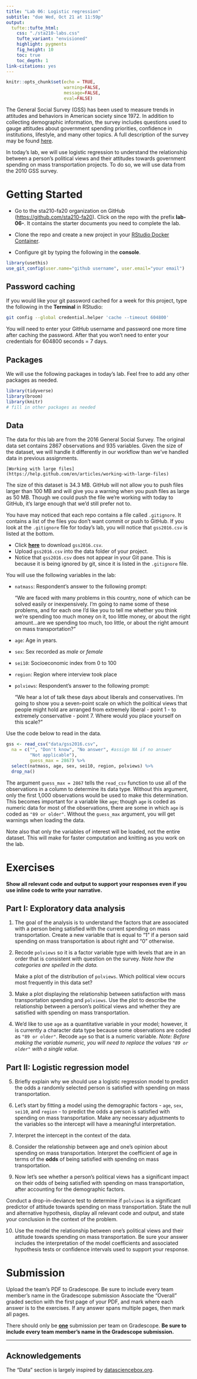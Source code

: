```yaml
---
title: "Lab 06: Logistic regression"
subtitle: "due Wed, Oct 21 at 11:59p"
output: 
  tufte::tufte_html:
    css: "./sta210-labs.css"
    tufte_variant: "envisioned"
    highlight: pygments
    fig_height: 10
    toc: true
    toc_depth: 1
link-citations: yes
---
```


```r
knitr::opts_chunk$set(echo = TRUE,
                      warning=FALSE, 
                      message=FALSE,
                      eval=FALSE)
```

The General Social Survey (GSS) has been used to measure trends in attitudes and behaviors in American society since 1972. In addition to collecting demographic information, the survey includes questions used to gauge attitudes about government spending priorities, confidence in institutions, lifestyle, and many other topics. A full description of the survey may be found [here](http://www.norc.org/Research/Projects/Pages/general-social-survey.aspx).

In today's lab, we will use logistic regression to understand the relationship between a person's political views and their attitudes towards government spending on mass transportation projects. To do so, we will use data from the 2010 GSS survey.

# Getting Started 

- Go to the sta210-fa20 organization on GitHub ([https://github.com/sta210-fa20](https://github.com/sta210-fa20)). Click on the repo with the prefix **lab-06-**. It contains the starter documents you need to complete the lab.

- Clone the repo and create a new project in your [RStudio Docker Container](https://vm-manage.oit.duke.edu). 

- Configure git by typing the following in the **console**.

```r
library(usethis)
use_git_config(user.name="github username", user.email="your email")
```

## Password caching

If you would like your git password cached for a week for this project, type the following in the **Terminal** in RStudio:

```bash
git config --global credential.helper 'cache --timeout 604800'
```

You will need to enter your GitHub username and password one more time after caching the password. After that you won't need to enter your credentials for 604800 seconds = 7 days.


## Packages

We will use the following packages in today's lab. Feel free to add any other packages as needed.

```r
library(tidyverse)
library(broom)
library(knitr)
# fill in other packages as needed
```


## Data

The data for this lab are from the 2016 General Social Survey. The original data set contains 2867 observations and 935 variables. Given the size of the dataset, we will handle it differently in our workflow than we've handled data in previous assignments. 

```marginfigure
[Working with large files](https://help.github.com/en/articles/working-with-large-files)
```

The size of this dataset is 34.3 MB. GitHub will not allow you to push files larger than 100 MB and will give you a warning when you push files as large as 50 MB. Though we could push the file we're working with today to GitHub, it's large enough that we'd still prefer not to. 

You have may noticed that each repo contains a file called `.gitignore`. It contains a list of the files you don't want commit or push to GitHub. If you look at the `.gitignore` file for today's lab, you will notice that `gss2016.csv` is listed at the bottom. 

- Click [**here**](https://sta210-fa20.netlify.app/data/gss2016.csv) to download `gss2016.csv`.
- Upload `gss2016.csv` into the data folder of your project. 
- Notice that `gss2016.csv` does not appear in your Git pane. This is because it is being ignored by git, since it is listed in the `.gitignore` file.

You will use the following variables in the lab: 

- `natmass`: Respondent's answer to the following prompt:

    "We are faced with many problems in this country, none of which can be solved easily or inexpensively. I’m going to name some of these problems, and for each one I’d like you to tell me whether you think we’re spending too much money on it, too little money, or about the right amount...are we spending too much, too little, or about the right amount on mass transportation?"

- `age`: Age in years.
- `sex`: Sex recorded as *male* or *female*
- `sei10`: Socioeconomic index from 0 to 100
- `region`: Region where interview took place
- `polviews`: Respondent's answer to the following prompt: 

    "We hear a lot of talk these days about liberals and conservatives. I’m going to show you a seven-point scale on which the political views that people might hold are arranged from extremely liberal - point 1 - to extremely conservative - point 7. Where would you place yourself on this scale?"

Use the code below to read in the data.

```r
gss <- read_csv("data/gss2016.csv", 
  na = c("", "Don't know", "No answer", #assign NA if no answer 
         "Not applicable"),  
         guess_max = 2867) %>%
  select(natmass, age, sex, sei10, region, polviews) %>%
  drop_na()
```

The argument `guess_max = 2867` tells the `read_csv` function to use all of the observations in a column to determine its data type. Without this argument, only the first 1,000 observations would be used to make this determination. This becomes important for a variable like `age`; though `age` is coded as numeric data for most of the observations, there are some in which `age` is coded as `"89 or older"`. Without the `guess_max` argument, you will get warnings when loading the data.

Note also that only the variables of interest will be loaded, not the entire dataset. This will make for faster computation and knitting as you work on the lab. 

# Exercises

**Show all relevant code and output to support your responses even if you use inline code to write your narrative.**

## Part I: Exploratory data analysis

1. The goal of the analysis is to understand the factors that are associated with a person being satisfied with the current spending on mass transportation. Create a new variable that is equal to "1" if a person said spending on mass transportation is about right and "0" otherwise.

2. Recode `polviews` so it is a factor variable type with levels that are in an order that is consistent with question on the survey. *Note how the categories are spelled in the data.*

    Make a plot of the distribution of `polviews`. Which political view occurs most frequently in this data set?

3. Make a plot displaying the relationship between satisfaction with mass transportation spending  and `polviews`. Use the plot to describe the relationship between a person's political views and whether they are satisfied with spending on mass transportation. 

4. We'd like to use `age` as a quantitative variable in your model; however, it is currently a character data type because some observations are coded as `"89 or older"`. Recode `age` so that is a numeric variable. *Note: Before making the variable numeric, you will need to replace the values `"89 or older"` with a single value.*

## Part II: Logistic regression model

5. Briefly explain why we should use a logistic regression model to predict the odds a randomly selected person is satisfied with spending on mass transportation. 

6. Let's start by fitting a model using the demographic factors - `age`, `sex`, `sei10`, and `region` - to predict the odds a person is satisfied with spending on mass transportation. Make any necessary adjustments to the variables so the intercept will have a meaningful interpretation.

7. Interpret the intercept in the context of the data.

8. Consider the relationship between age and one's opinion about spending on mass transportation. Interpret the coefficient of age in terms of the **odds** of being satisfied with spending on mass transportation.

9. Now let's see whether a person's political views has a significant impact on their odds of being satisfied with spending on mass transportation, after accounting for the demographic factors. 

  Conduct a drop-in-deviance test to determine if `polviews` is a significant predictor of attitude towards spending on mass transportation. State the null and alternative hypothesis, display all relevant code and output, and state your conclusion in the context of the problem.

10. Use the model the relationship between one's political views and their attitude towards spending on mass transportation. Be sure your answer includes the interpretation of the model coefficients and associated hypothesis tests or confidence intervals used to support your response.


# Submission 

Upload the team's PDF to Gradescope. Be sure to include every team member's name in the Gradescope submission Associate the "Overall" graded section with the first page of your PDF, and mark where each answer is  to the exercises. If any answer spans multiple pages, then mark all pages.

There should only be **<u>one</u>** submission per team on Gradescope. **Be sure to include every team member's name in the Gradescope submission.**

<hr>

## Acknowledgements

The "Data" section is largely inspired by [datasciencebox.org](https://datasciencebox.org/).